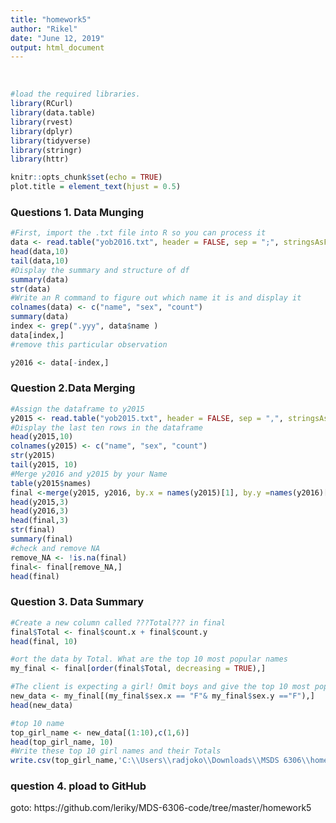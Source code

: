 ---
title: "homework5"
author: "Rikel"
date: "June 12, 2019"
output: html_document
---

<br>

```{r, message=FALSE}
#load the required libraries.
library(RCurl)
library(data.table)
library(rvest)
library(dplyr)
library(tidyverse)
library(stringr)
library(httr)

```

```{r setup, include=FALSE}
knitr::opts_chunk$set(echo = TRUE)
plot.title = element_text(hjust = 0.5)
```

### Questions 1. Data Munging

```{r, echo=TRUE}
#First, import the .txt file into R so you can process it
data <- read.table("yob2016.txt", header = FALSE, sep = ";", stringsAsFactors = FALSE)
head(data,10)
tail(data,10)
#Display the summary and structure of df
summary(data)
str(data)
#Write an R command to figure out which name it is and display it
colnames(data) <- c("name", "sex", "count")
summary(data)
index <- grep(".yyy", data$name )
data[index,]
#remove this particular observation

y2016 <- data[-index,]

```

###	Question 2.Data Merging
```{r}
#Assign the dataframe to y2015
y2015 <- read.table("yob2015.txt", header = FALSE, sep = ",", stringsAsFactors = FALSE)
#Display the last ten rows in the dataframe
head(y2015,10)
colnames(y2015) <- c("name", "sex", "count")
str(y2015)
tail(y2015, 10)
#Merge y2016 and y2015 by your Name
table(y2015$names)
final <-merge(y2015, y2016, by.x = names(y2015)[1], by.y =names(y2016)[1], all = FALSE)
head(y2015,3)
head(y2016,3)
head(final,3)
str(final)
summary(final)
#check and remove NA
remove_NA <- !is.na(final)
final<- final[remove_NA,]
head(final)


```
###	Question 3. Data Summary

```{r}
#Create a new column called ???Total??? in final
final$Total <- final$count.x + final$count.y
head(final, 10)

#ort the data by Total. What are the top 10 most popular names
my_final <- final[order(final$Total, decreasing = TRUE),]

#The client is expecting a girl! Omit boys and give the top 10 most popular girl???s
new_data <- my_final[(my_final$sex.x == "F"& my_final$sex.y =="F"),]
head(new_data)

#top 10 name
top_girl_name <- new_data[(1:10),c(1,6)]
head(top_girl_name, 10)
#Write these top 10 girl names and their Totals 
write.csv(top_girl_name,'C:\\Users\\radjoko\\Downloads\\MSDS 6306\\homework5\\topgirl_name.csv', row.names = FALSE)

```

### question 4. pload to GitHub 
goto: https://github.com/leriky/MDS-6306-code/tree/master/homework5
